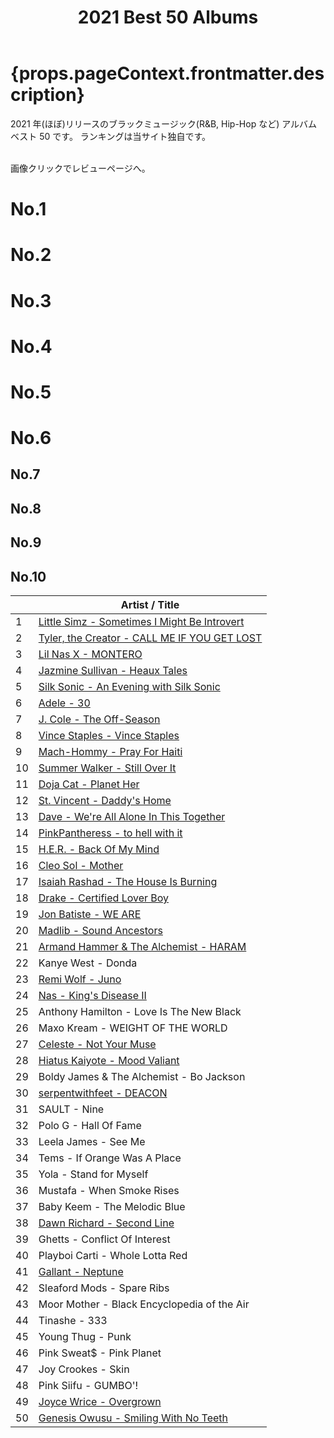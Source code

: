 ﻿---
title: 2021 Best 50 Albums
tabs: ["2021", "2020", "2019", "2018", "2017", "2016"]
description: 2021 Black Music Best 50 Albums by planet.ky
keywords: "2021, album best 50, CD best 50, black music, Hip-Hop, Rap, Soul, R&B"
---




<h1> {props.pageContext.frontmatter.description} </h1>

<PageDescription>

2021 年(ほぼ)リリースのブラックミュージック(R&B, Hip-Hop など) アルバム ベスト 50 です。
ランキングは当サイト独自です。

<br />
画像クリックでレビューページへ。

</PageDescription>

<Row>
  <Column colMd={2} colLg={3} noGutterMdLeft>
    <h1>No.1</h1>
    <Review1 />
  </Column>
  <Column colMd={2} colLg={3} noGutterMdLeft>
    <h1>No.2</h1>
    <Review2 />
  </Column>
  <Column colMd={2} colLg={3} noGutterMdLeft>
    <h1>No.3</h1>
    <Review3 />
  </Column>
</Row>

<Row>
  <Column colMd={2} colLg={3} noGutterMdLeft>
    <h1>No.4</h1>
    <Review4 />
  </Column>
  <Column colMd={2} colLg={3} noGutterMdLeft>
    <h1>No.5</h1>
    <Review5 />
  </Column>
  <Column colMd={2} colLg={3} noGutterMdLeft>
    <h1>No.6</h1>
    <Review6 />
  </Column>
</Row>

<Row>
  <Column colMd={2} colLg={2} noGutterMdLeft>
    <h2>No.7</h2>
    <Review7 />
  </Column>
  <Column colMd={2} colLg={2} noGutterMdLeft>
    <h2>No.8</h2>
    <Review8 />
  </Column>
  <Column colMd={2} colLg={2} noGutterMdLeft>
    <h2>No.9</h2>
    <Review9 />
  </Column>
  <Column colMd={2} colLg={2} noGutterMdLeft>
    <h2>No.10</h2>
    <Review10 />
  </Column>
</Row>

|     | Artist / Title                                                            |
| --- | ------------------------------------------------------------------------- |
| 1   | [Little Simz - Sometimes I Might Be Introvert](/review/littlesimz2L/)     |
| 2   | [Tyler, the Creator - CALL ME IF YOU GET LOST](/review/tyler5L/)          |
| 3   | [Lil Nas X - MONTERO](/review/lilnasx1L/)                                 |
| 4   | [Jazmine Sullivan - Heaux Tales](/review/jazminesullivan4L/)              |
| 5   | [Silk Sonic - An Evening with Silk Sonic](/review/silksonic1L/)           |
| 6   | [Adele - 30](/review/adele4L)                                             |
| 7   | [J. Cole - The Off-Season](/review/jcole4L/)                              |
| 8   | [Vince Staples - Vince Staples](/review/vincestaples5L/)                  |
| 9   | [Mach-Hommy - Pray For Haiti](/review/machhommy1L/)                       |
| 10  | [Summer Walker - Still Over It](/review/summerwalker2L/)                  |
| 11  | [Doja Cat - Planet Her](/review/dojacat1L/)                               |
| 12  | [St. Vincent - Daddy's Home](/review/stvincent1L/)                        |
| 13  | [Dave - We're All Alone In This Together](/review/dave2L/)                |
| 14  | [PinkPantheress - to hell with it](/review/pinkpantheress1L/)             |
| 15  | [H.E.R. - Back Of My Mind](/review/her1L/)                                |
| 16  | [Cleo Sol - Mother](/review/cleosol1L/)                                   |
| 17  | [Isaiah Rashad - The House Is Burning](/review/isaiahrashad1L/)           |
| 18  | [Drake - Certified Lover Boy](/review/drake8L/)                           |
| 19  | [Jon Batiste - WE ARE](/review/jonbatiste1L/)                             |
| 20  | [Madlib - Sound Ancestors](/review/madlib1L/)                             |
| 21  | [Armand Hammer & The Alchemist - HARAM](/review/armandhammeralchemist1L/) |
| 22  | Kanye West - Donda                                                        |
| 23  | [Remi Wolf - Juno](/review/remiwolf1L/)                                   |
| 24  | [Nas - King's Disease II](/review/nas9L/)                                 |
| 25  | Anthony Hamilton - Love Is The New Black                                  |
| 26  | Maxo Kream - WEIGHT OF THE WORLD                                          |
| 27  | [Celeste - Not Your Muse](/review/celeste1L/)                             |
| 28  | [Hiatus Kaiyote - Mood Valiant](/review/hiatuskaiyote2L/)                 |
| 29  | Boldy James & The Alchemist - Bo Jackson                                  |
| 30  | [serpentwithfeet - DEACON](/review/serpentwithfeet2L/)                    |
| 31  | SAULT - Nine                                                              |
| 32  | Polo G - Hall Of Fame                                                     |
| 33  | Leela James - See Me                                                      |
| 34  | Tems - If Orange Was A Place                                              |
| 35  | Yola - Stand for Myself                                                   |
| 36  | Mustafa - When Smoke Rises                                                |
| 37  | Baby Keem - The Melodic Blue                                              |
| 38  | [Dawn Richard - Second Line](/review/dawnrichard1L/)                      |
| 39  | Ghetts - Conflict Of Interest                                             |
| 40  | Playboi Carti - Whole Lotta Red                                           |
| 41  | [Gallant - Neptune](/review/gallant2L/)                                   |
| 42  | Sleaford Mods - Spare Ribs                                                |
| 43  | Moor Mother - Black Encyclopedia of the Air                               |
| 44  | Tinashe - 333                                                             |
| 45  | Young Thug - Punk                                                         |
| 46  | Pink Sweat$ - Pink Planet                                                 |
| 47  | Joy Crookes - Skin                                                        |
| 48  | Pink Siifu - GUMBO'!                                                      |
| 49  | [Joyce Wrice - Overgrown](/review/joycewrice1L/)                          |
| 50  | [Genesis Owusu - Smiling With No Teeth](/review/genesisowusu1L/)          |
